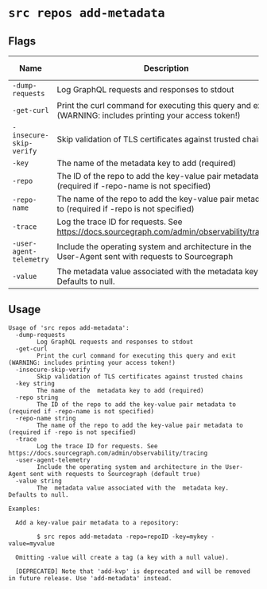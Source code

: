 # `src repos add-metadata`


## Flags

| Name | Description | Default Value |
|------|-------------|---------------|
| `-dump-requests` | Log GraphQL requests and responses to stdout | `false` |
| `-get-curl` | Print the curl command for executing this query and exit (WARNING: includes printing your access token!) | `false` |
| `-insecure-skip-verify` | Skip validation of TLS certificates against trusted chains | `false` |
| `-key` | The name of the  metadata key to add (required) |  |
| `-repo` | The ID of the repo to add the key-value pair metadata to (required if -repo-name is not specified) |  |
| `-repo-name` | The name of the repo to add the key-value pair metadata to (required if -repo is not specified) |  |
| `-trace` | Log the trace ID for requests. See https://docs.sourcegraph.com/admin/observability/tracing | `false` |
| `-user-agent-telemetry` | Include the operating system and architecture in the User-Agent sent with requests to Sourcegraph | `true` |
| `-value` | The  metadata value associated with the  metadata key. Defaults to null. |  |


## Usage

```
Usage of 'src repos add-metadata':
  -dump-requests
    	Log GraphQL requests and responses to stdout
  -get-curl
    	Print the curl command for executing this query and exit (WARNING: includes printing your access token!)
  -insecure-skip-verify
    	Skip validation of TLS certificates against trusted chains
  -key string
    	The name of the  metadata key to add (required)
  -repo string
    	The ID of the repo to add the key-value pair metadata to (required if -repo-name is not specified)
  -repo-name string
    	The name of the repo to add the key-value pair metadata to (required if -repo is not specified)
  -trace
    	Log the trace ID for requests. See https://docs.sourcegraph.com/admin/observability/tracing
  -user-agent-telemetry
    	Include the operating system and architecture in the User-Agent sent with requests to Sourcegraph (default true)
  -value string
    	The  metadata value associated with the  metadata key. Defaults to null.

Examples:

  Add a key-value pair metadata to a repository:

    	$ src repos add-metadata -repo=repoID -key=mykey -value=myvalue

  Omitting -value will create a tag (a key with a null value).

  [DEPRECATED] Note that 'add-kvp' is deprecated and will be removed in future release. Use 'add-metadata' instead.


```
	